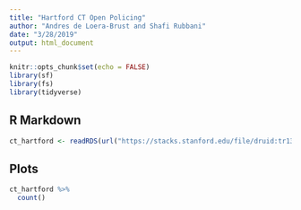 ```yaml
---
title: "Hartford CT Open Policing"
author: "Andres de Loera-Brust and Shafi Rubbani"
date: "3/28/2019"
output: html_document
---
```


```r
knitr::opts_chunk$set(echo = FALSE)
library(sf)
library(fs)
library(tidyverse)
```

## R Markdown

```r
ct_hartford <- readRDS(url("https://stacks.stanford.edu/file/druid:tr137st9964/tr137st9964_ct_hartford_2019_02_25.rds"))
```

## Plots

```r
ct_hartford %>% 
  count()
```

